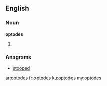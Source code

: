 ==English==

===Noun===
'''optodes'''

# {{plural of|[[optode]]}}

===Anagrams===
* [[stooped#English|stooped]]

[[ar:optodes]]
[[fr:optodes]]
[[ku:optodes]]
[[my:optodes]]